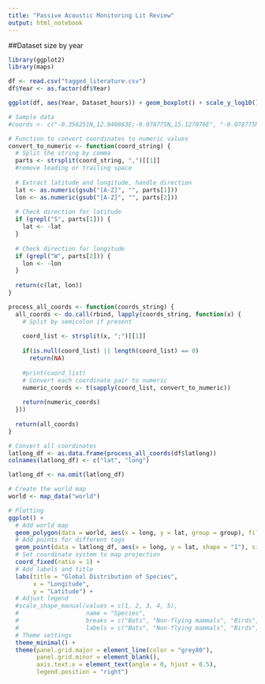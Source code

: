 ```yaml
---
title: "Passive Acoustic Monitoring Lit Review"
output: html_notebook
---
```


##Dataset size by year

```r
library(ggplot2)
library(maps)

df <- read.csv("tagged_literature.csv")
df$Year <- as.factor(df$Year)

ggplot(df, aes(Year, Dataset_hours)) + geom_boxplot() + scale_y_log10()
```
```r
# Sample data
#coords <- c("-0.356251N,12.940863E;-0.078775N,15.127076E", "-0.078775N,15.1270777E")

# Function to convert coordinates to numeric values
convert_to_numeric <- function(coord_string) {
  # Split the string by comma
  parts <- strsplit(coord_string, ",")[[1]]
  #remove leading or trailing space
  
  # Extract latitude and longitude, handle direction
  lat <- as.numeric(gsub("[A-Z]", "", parts[1]))
  lon <- as.numeric(gsub("[A-Z]", "", parts[2]))
  
  # Check direction for latitude
  if (grepl("S", parts[1])) {
    lat <- -lat
  }
  
  # Check direction for longitude
  if (grepl("W", parts[2])) {
    lon <- -lon
  }
  
  return(c(lat, lon))
}

process_all_coords <- function(coords_string) {
  all_coords <- do.call(rbind, lapply(coords_string, function(x) {
    # Split by semicolon if present
    
    coord_list <- strsplit(x, ";")[[1]]
    
    if(is.null(coord_list) || length(coord_list) == 0)
      return(NA)
    
    #print(coord_list)
    # Convert each coordinate pair to numeric
    numeric_coords <- t(sapply(coord_list, convert_to_numeric))
    
    return(numeric_coords)
  }))
  
  return(all_coords)
}

# Convert all coordinates
latlong_df <- as.data.frame(process_all_coords(df$latlong))
colnames(latlong_df) <- c("lat", "long")

latlong_df <- na.omit(latlong_df)
```


```r
# Create the world map
world <- map_data("world")

# Plotting
ggplot() +
  # Add world map
  geom_polygon(data = world, aes(x = long, y = lat, group = group), fill = "lightgray", color = "white") +
  # Add points for different tags
  geom_point(data = latlong_df, aes(x = long, y = lat, shape = "1"), size = 3) +
  # Set coordinate system to map projection
  coord_fixed(ratio = 1) +
  # Add labels and title
  labs(title = "Global Distribution of Species",
       x = "Longitude",
       y = "Latitude") +
  # Adjust legend
  #scale_shape_manual(values = c(1, 2, 3, 4, 5), 
  #                   name = "Species",
  #                   breaks = c("Bats", "Non-flying mammals", "Birds", "Anurans", "Invertebrates"),
  #                   labels = c("Bats", "Non-flying mammals", "Birds", "Anurans", "Invertebrates")) +
  # Theme settings
  theme_minimal() +
  theme(panel.grid.major = element_line(color = "grey80"),
        panel.grid.minor = element_blank(),
        axis.text.x = element_text(angle = 0, hjust = 0.5),
        legend.position = "right")
```

